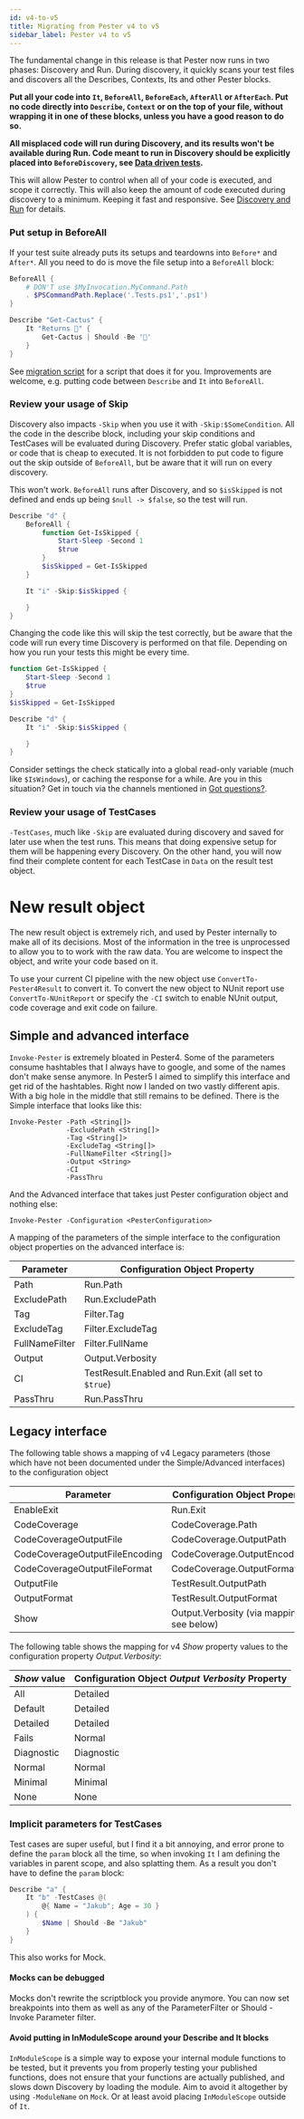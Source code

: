 ```yaml
---
id: v4-to-v5
title: Migrating from Pester v4 to v5
sidebar_label: Pester v4 to v5
---
```


The fundamental change in this release is that Pester now runs in two phases: Discovery and Run. During discovery, it quickly scans your test files and discovers all the Describes, Contexts, Its and other Pester blocks.

**Put all your code into `It`, `BeforeAll`, `BeforeEach`, `AfterAll` or `AfterEach`. Put no code directly into `Describe`, `Context` or on the top of your file, without wrapping it in one of these blocks, unless you have a good reason to do so.**

**All misplaced code will run during Discovery, and its results won't be available during Run. Code meant to run in Discovery should be explicitly placed into `BeforeDiscovery`, see [Data driven tests](../usage/data-driven-tests#beforediscovery).**

This will allow Pester to control when all of your code is executed, and scope it correctly. This will also keep the amount of code executed during discovery to a minimum. Keeping it fast and responsive. See [Discovery and Run](../usage/discovery-and-run) for details. 


### Put setup in BeforeAll
If your test suite already puts its setups and teardowns into `Before*` and `After*`. All you need to do is move the file setup into a `BeforeAll` block:

```powershell
BeforeAll {
    # DON'T use $MyInvocation.MyCommand.Path
    . $PSCommandPath.Replace('.Tests.ps1','.ps1')
}

Describe "Get-Cactus" {
    It "Returns 🌵" {
        Get-Cactus | Should -Be '🌵'
    }
}
```

See [migration script](https://gist.github.com/nohwnd/d488bd14ab4572f92ae77e208f476ada) for a script that does it for you. Improvements are welcome, e.g. putting code between `Describe` and `It` into `BeforeAll`.

### Review your usage of Skip

Discovery also impacts `-Skip` when you use it with `-Skip:$SomeCondition`. All the code in the describe block, including your skip conditions and TestCases will be evaluated during Discovery. Prefer static global variables, or code that is cheap to executed. It is not forbidden to put code to figure out the skip outside of `BeforeAll`, but be aware that it will run on every discovery.

This won't work. `BeforeAll` runs after Discovery, and so `$isSkipped` is not defined and ends up being `$null -> $false`, so the test will run.

```powershell
Describe "d" {
    BeforeAll {
        function Get-IsSkipped {
            Start-Sleep -Second 1
            $true
        }
        $isSkipped = Get-IsSkipped
    }

    It "i" -Skip:$isSkipped {

    }
}
```

Changing the code like this will skip the test correctly, but be aware that the code will run every time Discovery is performed on that file. Depending on how you run your tests this might be every time.

```powershell
function Get-IsSkipped {
    Start-Sleep -Second 1
    $true
}
$isSkipped = Get-IsSkipped

Describe "d" {
    It "i" -Skip:$isSkipped {

    }
}
```

Consider settings the check statically into a global read-only variable (much like `$IsWindows`), or caching the response for a while. Are you in this situation? Get in touch via the channels mentioned in [Got questions?](https://github.com/pester/pester#got-questions).

### Review your usage of TestCases

`-TestCases`, much like `-Skip` are evaluated during discovery and saved for later use when the test runs. This means that doing expensive setup for them will be happening every Discovery. On the other hand, you will now find their complete content for each TestCase in `Data` on the result test object. 


# New result object

The new result object is extremely rich, and used by Pester internally to make all of its decisions. Most of the information in the tree is unprocessed to allow you to to work with the raw data. You are welcome to inspect the object, and write your code based on it.

To use your current CI pipeline with the new object use `ConvertTo-Pester4Result` to convert it. To convert the new object to NUnit report use `ConvertTo-NUnitReport` or specify the `-CI` switch to enable NUnit output, code coverage and exit code on failure.


## Simple and advanced interface

`Invoke-Pester` is extremely bloated in Pester4. Some of the parameters consume hashtables that I always have to google, and some of the names don't make sense anymore. In Pester5 I aimed to simplify this interface and get rid of the hashtables. Right now I landed on two vastly different apis. With a big hole in the middle that still remains to be defined. There is the Simple interface that looks like this:

```
Invoke-Pester -Path <String[]>
              -ExcludePath <String[]>
              -Tag <String[]>
              -ExcludeTag <String[]>
              -FullNameFilter <String[]>
              -Output <String>
              -CI
              -PassThru
```

And the Advanced interface that takes just Pester configuration object and nothing else:

```
Invoke-Pester -Configuration <PesterConfiguration>
```

A mapping of the parameters of the simple interface to the configuration object properties on the advanced interface is:

| Parameter      | Configuration Object Property                        |
| -----------    | -----------------------------------------------------|
| Path           | Run.Path                                             |
| ExcludePath    | Run.ExcludePath                                      |
| Tag            | Filter.Tag                                           |
| ExcludeTag     | Filter.ExcludeTag                                    |
| FullNameFilter | Filter.FullName                                      |
| Output         | Output.Verbosity                                     |
| CI             | TestResult.Enabled and Run.Exit (all set to `$true`) |
| PassThru       | Run.PassThru                                         |


## Legacy interface

The following table shows a mapping of v4 Legacy parameters (those which have not been documented under the Simple/Advanced interfaces) to the configuration object

| Parameter                       | Configuration Object Property                          |
| ------------------------------- | ------------------------------------------------------ |
| EnableExit                      | Run.Exit                                               |
| CodeCoverage                    | CodeCoverage.Path                                      |
| CodeCoverageOutputFile          | CodeCoverage.OutputPath                                |
| CodeCoverageOutputFileEncoding  | CodeCoverage.OutputEncoding                            |
| CodeCoverageOutputFileFormat    | CodeCoverage.OutputFormat                              |
| OutputFile                      | TestResult.OutputPath                                  |
| OutputFormat                    | TestResult.OutputFormat                                |
| Show                            | Output.Verbosity (via mapping; see below)              |

The following table shows the mapping for v4 *Show* property values to the configuration property *Output.Verbosity*:

| *Show* value                    | Configuration Object *Output Verbosity* Property       |
| ------------------------------- | ------------------------------------------------------ |
| All                             | Detailed                                               |
| Default                         | Detailed                                               |
| Detailed                        | Detailed                                               |
| Fails                           | Normal                                                 |
| Diagnostic                      | Diagnostic                                             |
| Normal                          | Normal                                                 |
| Minimal                         | Minimal                                                |
| None                            | None                                                   |


### Implicit parameters for TestCases

Test cases are super useful, but I find it a bit annoying, and error prone to define the `param` block all the time, so when invoking `It` I am defining the variables in parent scope, and also splatting them. As a result you don't have to define the `param` block:

```powershell
Describe "a" {
    It "b" -TestCases @(
        @{ Name = "Jakub"; Age = 30 }
    ) {
        $Name | Should -Be "Jakub"
    }
}
```

This also works for Mock.

#### Mocks can be debugged

Mocks don't rewrite the scriptblock you provide anymore. You can now set breakpoints into them as well as any of the ParameterFilter or Should -Invoke Parameter filter.

#### Avoid putting in InModuleScope around your Describe and It blocks

`InModuleScope` is a simple way to expose your internal module functions to be tested, but it prevents you from properly testing your published functions, does not ensure that your functions are actually published, and slows down Discovery by loading the module. Aim to avoid it altogether by using `-ModuleName` on `Mock`. Or at least avoid placing `InModuleScope` outside of `It`.
